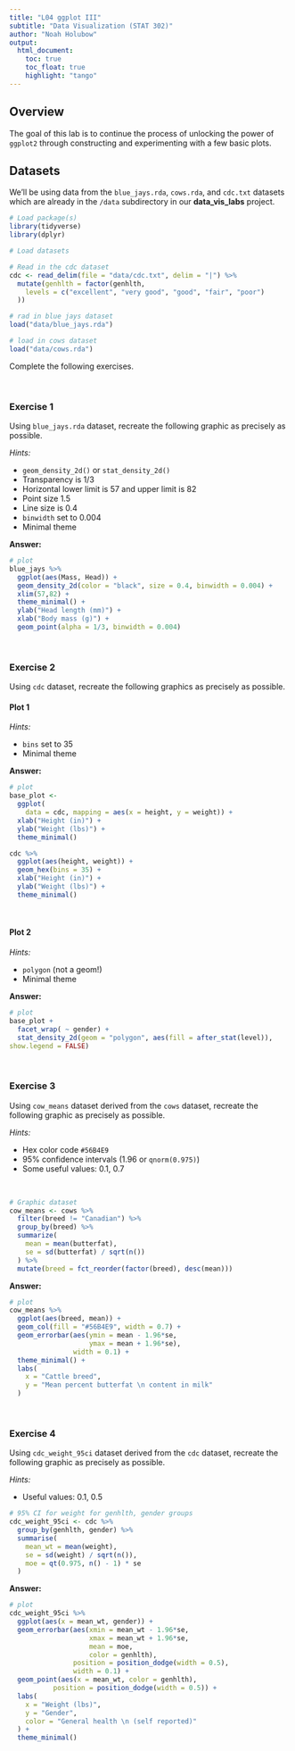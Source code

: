 ```yaml
---
title: "L04 ggplot III"
subtitle: "Data Visualization (STAT 302)"
author: "Noah Holubow"
output:
  html_document:
    toc: true
    toc_float: true
    highlight: "tango"
---
```


## Overview

The goal of this lab is to continue the process of unlocking the power of `ggplot2` through constructing and experimenting with a few basic plots.

## Datasets

We'll be using data from the `blue_jays.rda`, `cows.rda`, and `cdc.txt` datasets which are already in the `/data` subdirectory in our **data_vis_labs** project. 

```r
# Load package(s)
library(tidyverse)
library(dplyr)

# Load datasets

# Read in the cdc dataset
cdc <- read_delim(file = "data/cdc.txt", delim = "|") %>%
  mutate(genhlth = factor(genhlth,
    levels = c("excellent", "very good", "good", "fair", "poor")
  ))

# rad in blue jays dataset
load("data/blue_jays.rda")

# load in cows dataset
load("data/cows.rda")
```

Complete the following exercises.

<br>

### Exercise 1

Using `blue_jays.rda` dataset, recreate the following graphic as precisely as possible.

*Hints:*

- `geom_density_2d()` or `stat_density_2d()`
- Transparency is 1/3
- Horizontal lower limit is 57 and upper limit is 82
- Point size 1.5
- Line size is 0.4
- `binwidth` set to 0.004
- Minimal theme

**Answer:**
```r
# plot
blue_jays %>% 
  ggplot(aes(Mass, Head)) +
  geom_density_2d(color = "black", size = 0.4, binwidth = 0.004) +
  xlim(57,82) +
  theme_minimal() +
  ylab("Head length (mm)") +
  xlab("Body mass (g)") +
  geom_point(alpha = 1/3, binwidth = 0.004)
```

<br>

### Exercise 2

Using `cdc` dataset, recreate the following graphics as precisely as possible.

#### Plot 1

*Hints:*

- `bins` set to 35
- Minimal theme

**Answer:**
```r
# plot
base_plot <-
  ggplot(
    data = cdc, mapping = aes(x = height, y = weight)) +
  xlab("Height (in)") +
  ylab("Weight (lbs)") +
  theme_minimal()

cdc %>% 
  ggplot(aes(height, weight)) +
  geom_hex(bins = 35) +
  xlab("Height (in)") +
  ylab("Weight (lbs)") +
  theme_minimal()
```


<br>

#### Plot 2

*Hints:*

- `polygon` (not a geom!)
- Minimal theme

**Answer:**
```r
# plot
base_plot +
  facet_wrap( ~ gender) +
  stat_density_2d(geom = "polygon", aes(fill = after_stat(level)),
show.legend = FALSE)
```


<br>

### Exercise 3

Using `cow_means` dataset derived from the `cows` dataset, recreate the following graphic as precisely as possible.

*Hints:*

- Hex color code `#56B4E9`
- 95% confidence intervals (1.96 or `qnorm(0.975)`)
- Some useful values: 0.1, 0.7

<br>

```r
# Graphic dataset
cow_means <- cows %>%
  filter(breed != "Canadian") %>%
  group_by(breed) %>%
  summarize(
    mean = mean(butterfat),
    se = sd(butterfat) / sqrt(n())
  ) %>%
  mutate(breed = fct_reorder(factor(breed), desc(mean)))
```


**Answer:**
```r
# plot
cow_means %>%
  ggplot(aes(breed, mean)) +
  geom_col(fill = "#56B4E9", width = 0.7) +
  geom_errorbar(aes(ymin = mean - 1.96*se,
                    ymax = mean + 1.96*se),
                width = 0.1) +
  theme_minimal() +
  labs(
    x = "Cattle breed",
    y = "Mean percent butterfat \n content in milk"
  )
```


<br>

### Exercise 4

Using `cdc_weight_95ci` dataset derived from the `cdc` dataset, recreate the following graphic as precisely as possible.

*Hints:*

- Useful values: 0.1, 0.5

```r
# 95% CI for weight for genhlth, gender groups
cdc_weight_95ci <- cdc %>%
  group_by(genhlth, gender) %>%
  summarise(
    mean_wt = mean(weight),
    se = sd(weight) / sqrt(n()),
    moe = qt(0.975, n() - 1) * se
  )
```

**Answer:**
```r
# plot
cdc_weight_95ci %>% 
  ggplot(aes(x = mean_wt, gender)) +
  geom_errorbar(aes(xmin = mean_wt - 1.96*se,
                    xmax = mean_wt + 1.96*se,
                    mean = moe,
                    color = genhlth),
                position = position_dodge(width = 0.5),
                width = 0.1) +
  geom_point(aes(x = mean_wt, color = genhlth),
           position = position_dodge(width = 0.5)) +
  labs(
    x = "Weight (lbs)",
    y = "Gender",
    color = "General health \n (self reported)"
  ) +
  theme_minimal()
```


